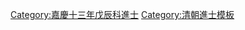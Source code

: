 {{Navbox
|name = 嘉慶十三年戊辰科殿試金榜
|title = 嘉慶十三年（[[1808年]]）戊辰科殿試金榜
|titlestyle = background-color:#FFD700;
|image =
|style = width:100%;text-align:center; 
|groupstyle = text-align:center; background-color:#FFD700;
|liststyle = text-align:center;
|state = {{{state<includeonly>|collapsed</includeonly>}}}
|group1 = 第一甲<br>賜進士及第<br>共3名
|list1 = '''[[吳信中]]''' - '''[[謝階樹]]''' - '''[[石承藻]]'''

|group2 = 第二甲<br>賜進士出身<br>共115名
|list2 = [[朱棨|朱　棨]] - [[陳官俊]] - [[蕭應荃]] - [[周之琦]] - [[方保升]] - [[陶樑|陶　樑]] - [[尹濟源]] - [[董國華]] - [[賀長齡]] - [[趙光祿]]<br>[[饒絢春]] - [[錢林|錢　林]] - [[丁嘉幹]] - [[龔以鏜]] - [[唐業謙]] - [[鄭城|鄭　城]] - [[胡兆蘭]] - [[羅家彥]] - [[史評_(嘉慶進士)|史　評]] - [[孔傳曾]]<br>[[陳柱|陳　柱]] - [[張葆|張　葆]] - [[趙植庭]] - [[王耀辰]] - [[潘恭常]] - [[錢儀吉]] - [[宮煥|宮　煥]] - [[楊鎮 (嘉慶進士)|楊　鎮]] - [[鄒士麟]] - [[屠倬 (嘉慶進士)|屠　倬]]<br>[[查有筠]] - [[解運衢]] - [[元在功]] - [[李恩繹]] - [[彭嘉恕]] - [[沈學廉]] - [[區玉麟]] - [[蕭元桂]] - [[鄭家蘭]] - [[林培厚]]<br>[[王若閎]] - [[李保中]] - [[陳傳經]] - [[沈岐|沈　岐]] - [[郭大經]] - [[戴宗沅]] - [[恩銘 (嘉慶進士)|恩　寧]] - [[劉嗣綰]] - [[郭仁圖]] - [[吳侍曾]]<br>[[王墀|王　墀]] - [[李桂林 (嘉慶進士)|李桂林]] - [[于學宗]] - [[費丙章]] - [[高翔麟]] - [[張美如]] - [[趙維熊]] - [[張聯奎 (興國)|張聯奎]] - [[吳恩韶]] - [[路文澤]]<br>[[吳其浚 (嘉慶進士)|吳其浚]] - [[馬毓林]] - [[劉榮黼]] - [[楊煊|楊　煊]] - [[熊遇泰]] - [[傅德臨]] - [[邵鳳依]] - [[廖爵|廖　爵]] - [[李若嶂]] - [[唐善良]]<br>[[于德培]] - [[涂晉|涂　晉]] - [[吳鸞|吳　鸞]] - [[馮清聘]] - [[陳澄清]] - [[胡岱雲]] - [[匡晉珏]] - [[楊濱海]] - [[戴屺|戴　屺]] - [[蘇獻琛]]<br>[[葉璟|葉　璟]] - [[趙鍾彥]] - [[李慎彝|李慎修]] - [[鄭世俊]] - [[徐江 (嘉慶進士)|徐　江]] - [[何珣|何　珣]] - [[吳乙照]] - [[沈邦基]] - [[江秋|江　秋]] - [[戴楊輝]]<br>[[郝兆鈺]] - [[元保|元　保]] - [[龔與春]] - [[王鵬翥]] - [[吳增嘉]] - [[秦光扆]] - [[李聚元]] - [[瞿家鏊]] - [[張廷誥]] - [[仲振履]]<br>[[茅潤之]] - [[劉斯寧]] - [[夏國培]] - [[戚宗彝]] - [[譚鵬霄]] - [[朱文燮]] - [[廖敦行]] - [[曾冠英]] - [[吳昌齡]] - [[張以謨]]<br>[[程際韶]] - [[孫巖|孫　巖]] - [[魏元烺]] - [[陳彥|陳　彥]] - [[程鍾靈]]<span style="color: #FFFFFF;"> - －－－ - －－－ - －－－ - －－－ - －－－</span>

|group3 = 第三甲<br>賜同進士出身<br>共143名
|list3 = [[侯鈐|侯　鈐]] - [[劉超遠]] - [[龔定國]] - [[劉亨地]] - [[周貽組]] - [[閻亮閣]] - [[楊本濬]] - [[蔣舒惠]] - [[高澤履]] - [[姚瑩|姚　瑩]]<br>[[張翔 (嘉慶進士)|張　翔]] - [[隆文 (嘉慶進士)|隆　文]] - [[許嗣容]] - [[徐步雲]] - [[劉邦柄]] - [[曾錫齡]] - [[王道行 (嘉慶進士)|王道行]] - [[賈天培]] - [[李煥 (嘉慶進士)|李　煥]] - [[林桂茂]]<br>[[姚丙成]] - [[德啓|德　啓]] - [[武忠額]] - [[傅鍾瑑]] - [[金鼎壽]] - [[陳肇英 (嘉慶進士)|陳肇英]] - [[凌企曾]] - [[李象溥]] - [[李源 (嘉慶進士)|李　源]] - [[劉又向]]<br>[[孫澄|孫　澄]] - [[鍾祥 (嘉慶進士)|鍾　祥]] - [[盛化振]] - [[尹元龍]] - [[高崧|高　崧]] - [[王榘曾]] - [[張思勗]] - [[黎葆醇]] - [[孫鳳|孫　鳳]] - [[周繩祖]]<br>[[强克捷]] - [[張懋勳]] - [[周廷勳]] - [[易煥暄]] - [[賈秉鍾]] - [[方時亮]] - [[江岷|江　岷]] - [[李毓昌]] - [[席元榜]] - [[梁達榜]]<br>[[段國奎]] - [[時功旃]] - [[田體清]] - [[張南圭]] - [[竺之侃]] - [[何奕簪]] - [[王餘晉]] - [[郝延年]] - [[敏勤|敏　勤]] - [[全福 (嘉庆进士)|全　福]]<br>[[王會清]] - [[馮纘|馮　纘]] - [[劉書文]] - [[祝淳蔣]] - [[汪桂葆]] - [[沈禮|沈　禮]] - [[崔偲|崔　偲]] - [[張衍基]] - [[朱華臨]] - [[蔡學元]]<br>[[趙家震]] - [[楊鴻|楊　鴻]] - [[許師賢]] - [[崔顯宗]] - [[朱光照]] - [[羅夢元]] - [[誠格|誠　格]] - [[張中陽]] - [[李元豐]] - [[田文洛]]<br>[[馬玉墀]] - [[徐時英]] - [[張煥光]] - [[貴齡|貴　齡]] - [[王錫蒲]] - [[楊岳東]] - [[德剛阿]] - [[陶運龢]] - [[谷懷清]] - [[蔣承洙]]<br>[[榮慶 (嘉慶進士)|榮　慶]] - [[陳賡元]] - [[恒祥 (嘉庆進士)|恒　祥]] - [[文炳 (嘉庆进士)|文　炳]] - [[任銓|任　銓]] - [[徐淳瑞]] - [[楊蔚然]] - [[杜懷英]] - [[李貢南]] - [[崔光弼]]<br>[[謝登科]] - [[董象昭]] - [[吳蘭蓀]] - [[龔溥|龔　溥]] - [[胡之鋘]] - [[楊黼|楊　黼]] - [[彭程萬 (嘉慶進士)|彭程萬]] - [[王士仁]] - [[孫敏浦]] - [[侶敬|侶　敬]]<br>[[樊兌|樊　兌]] - [[黃承祈]] - [[劉統|劉　統]] - [[陳鈺|陳　鈺]] - [[梁杰|梁　杰]] - [[郭承休]] - [[揭鳳階]] - [[功襲|功　襲]] - [[張作楠]] - [[王服經]]<br>[[李爲|李　爲]] - [[黃錫寶]] - [[齊森|齊　森]] - [[張雲龍]] - [[張孝友]] - [[陳士元]] - [[艾濂|艾　濂]] - [[龔秉衡]] - [[孫鸞儀]] - [[熊學淵]]<br>[[王應掄]] - [[王洪誥]] - [[王翔 (嘉慶進士)|王　翔]] - [[宋樹甲]] - [[陳作楫]] - [[王俽|王　俽]] - [[蘇文彥]] - [[甘岳|甘　岳]] - [[王溎源]] - [[巫繩咸]]<br>[[杜湘|杜　湘]] - [[魏瑺|魏　瑺]] - [[孫均銓]]<span style="color: #FFFFFF;"> - －－－ - －－－ - －－－ - －－－ - －－－ - －－－ - －－－</span>
|belowstyle = text-align: center; background-color:#FFD700;
|below='''前一科：[[Template:嘉慶十年乙丑科殿試金榜|嘉慶十年乙丑科]]　'''·'''　後一科：[[Template:嘉慶十四年己巳恩科殿試金榜|嘉慶十四年己巳恩科]]'''<br>'''同科進士：[[Template:嘉慶十三年戊辰科武殿試金榜|嘉慶十三年戊辰武科]]'''
}}
[[Category:嘉慶十三年戊辰科進士]]
<noinclude>
[[Category:嘉慶十三年戊辰科進士| ]]
[[Category:清朝進士模板]]</noinclude>